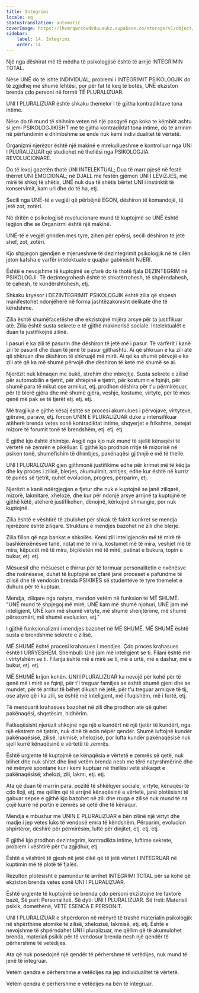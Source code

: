 ```yaml
---
title: Integrimi
locale: sq
statusTranslation: automatic
coverImage: https://lhvmrqwrcowdvduuaukz.supabase.co/storage/v1/object/public/strapi-uploads/small_cover-educacion-fundamental.webp-2d51a7828a2b1309555be27f7e2a61a0.webp
sidebar:
    label: 14. Integrimi
    order: 14
---
```

Një nga dëshirat më të mëdha të psikologjisë është të arrijë INTEGRIMIN TOTAL.

Nëse UNË do të ishte INDIVIDUAL, problemi i INTEGRIMIT PSIKOLOGJIK do të zgjidhej me shumë lehtësi, por për fat të keq të botës, UNË ekziston brenda çdo personi në formë TË PLURALIZUAR.

UNI I PLURALIZUAR është shkaku themelor i të gjitha kontradiktave tona intime.

Nëse do të mund të shihnim veten në një pasqyrë nga koka te këmbët ashtu si jemi PSIKOLOGJIKISHT me të gjitha kontradiktat tona intime, do të arrinim në përfundimin e dhimbshme se ende nuk kemi individualitet të vërtetë.

Organizmi njerëzor është një makinë e mrekullueshme e kontrolluar nga UNI I PLURALIZUAR që studiohet në thellësi nga PSIKOLOGJIA REVOLUCIONARE.

Do të lexoj gazetën thotë UNI INTELEKTUAL; Dua të marr pjesë në festë thërret UNI EMOCIONAL; në DJALL me festën gjëmon UNI I LËVIZJES, më mirë të shkoj të shëtis, UNË nuk dua të shëtis bërtet UNI i instinktit të konservimit, kam uri dhe do të ha, etj.

Secili nga UNË-të e vegjël që përbëjnë EGON, dëshiron të komandojë, të jetë zot, zotëri.

Në dritën e psikologjisë revolucionare mund të kuptojmë se UNË është legjion dhe se Organizmi është një makinë.

UNË-të e vegjël grinden mes tyre, zihen për epërsi, secili dëshiron të jetë shef, zot, zotëri.

Kjo shpjegon gjendjen e mjerueshme të dezintegrimit psikologjik në të cilën jeton kafsha e varfër intelektuale e quajtur gabimisht NJERI.

Është e nevojshme të kuptojmë se çfarë do të thotë fjala DEZINTEGRIM në PSIKOLOGJI. Të dezintegrohesh është të shkatërrohesh, të shpërndahesh, të çahesh, të kundërshtohesh, etj.

Shkaku kryesor i DEZINTEGRIMIT PSIKOLOGJIK është zilia që shpesh manifestohet ndonjëherë në forma jashtëzakonisht delikate dhe të këndshme.

Zilia është shumëfacetëshe dhe ekzistojnë mijëra arsye për ta justifikuar atë. Zilia është susta sekrete e të gjithë makinerisë sociale. Intelektualët e duan ta justifikojnë zilinë.

I pasuri e ka zili të pasurin dhe dëshiron të jetë më i pasur. Të varfërit i kanë zili të pasurit dhe duan të jenë të pasur gjithashtu. Ai që shkruan e ka zili atë që shkruan dhe dëshiron të shkruajë më mirë. Ai që ka shumë përvojë e ka zili atë që ka më shumë përvojë dhe dëshiron të ketë më shumë se ai.

Njerëzit nuk kënaqen me bukë, strehim dhe mbrojtje. Susta sekrete e zilisë për automobilin e tjetrit, për shtëpinë e tjetrit, për kostumin e fqinjit, për shumë para të mikut ose armikut, etj. prodhon dëshira për t'u përmirësuar, për të blerë gjëra dhe më shumë gjëra, veshje, kostume, virtyte, për të mos qenë më pak se të tjerët etj. etj. etj.

Më tragjikja e gjithë kësaj është se procesi akumulues i përvojave, virtyteve, gjërave, parave, etj. forcon UNIN E PLURALIZUAR duke u intensifikuar atëherë brenda vetes sonë kontradiktat intime, shqyerjet e frikshme, betejat mizore të forumit tonë të brendshëm, etj. etj. etj.

E gjithë kjo është dhimbje. Asgjë nga kjo nuk mund të sjellë kënaqësi të vërtetë në zemrën e pikëlluar. E gjithë kjo prodhon rritje të mizorisë në psiken tonë, shumëfishim të dhimbjes, pakënaqësi gjithnjë e më të thellë.

UNI I PLURALIZUAR gjen gjithmonë justifikime edhe për krimet më të këqija dhe ky proces i zilisë, blerjes, akumulimit, arritjes, edhe kur është në kurriz të punës së tjetrit, quhet evolucion, progres, përparim, etj.

Njerëzit e kanë ndërgjegjen e fjetur dhe nuk e kuptojnë se janë ziliqarë, mizorë, lakmitarë, xhelozë, dhe kur për ndonjë arsye arrijnë ta kuptojnë të gjithë këtë, atëherë justifikohen, dënojnë, kërkojnë shmangie, por nuk kuptojnë.

Zilia është e vështirë të zbulohet për shkak të faktit konkret se mendja njerëzore është ziliqare. Struktura e mendjes bazohet në zili dhe blerje.

Zilia fillon që nga bankat e shkollës. Kemi zili inteligjencën më të mirë të bashkënxënësve tanë, notat më të mira, kostumet më të mira, veshjet më të mira, këpucët më të mira, biçikletën më të mirë, patinat e bukura, topin e bukur, etj. etj.

Mësuesit dhe mësueset e thirrur për të formuar personalitetin e nxënësve dhe nxënëseve, duhet të kuptojnë se çfarë janë proceset e pafundme të zilisë dhe të vendosin brenda PSIKIKËS së studentëve të tyre themelet e duhura për të kuptuar.

Mendja, ziliqare nga natyra, mendon vetëm në funksion të MË SHUMË. "UNË mund të shpjegoj më mirë, UNË kam më shumë njohuri, UNË jam më inteligjent, UNË kam më shumë virtyte, më shumë shenjtërime, më shumë përsosmëri, më shumë evolucion, etj."

I gjithë funksionalizmi i mendjes bazohet në MË SHUMË. MË SHUMË është susta e brendshme sekrete e zilisë.

MË SHUMË është procesi krahasues i mendjes. Çdo proces krahasues është I URRYESHËM. Shembull: Unë jam më inteligjent se ti. Filani është më i virtytshëm se ti. Filanja është më e mirë se ti, më e urtë, më e dashur, më e bukur, etj. etj.

MË SHUMË krijon kohën. UNI I PLURALIZUAR ka nevojë për kohë për të qenë më i mirë se fqinji, për t'i treguar familjes se është shumë gjeni dhe se mundet, për të arritur të bëhet dikush në jetë, për t'u treguar armiqve të tij, ose atyre që i ka zili, se është më inteligjent, më i fuqishëm, më i fortë, etj.

Të menduarit krahasues bazohet në zili dhe prodhon atë që quhet pakënaqësi, shqetësim, hidhërim.

Fatkeqësisht njerëzit shkojnë nga një e kundërt në një tjetër të kundërt, nga një ekstrem në tjetrin, nuk dinë të ecin nëpër qendër. Shumë luftojnë kundër pakënaqësisë, zilisë, lakmisë, xhelozisë, por lufta kundër pakënaqësisë nuk sjell kurrë kënaqësinë e vërtetë të zemrës.

Është urgjente të kuptojmë se kënaqësia e vërtetë e zemrës së qetë, nuk blihet dhe nuk shitet dhe lind vetëm brenda nesh me tërë natyrshmërinë dhe në mënyrë spontane kur i kemi kuptuar në thellësi vetë shkaqet e pakënaqësisë; xhelozi, zili, lakmi, etj. etj.

Ata që duan të marrin para, pozitë të shkëlqyer sociale, virtyte, kënaqësi të çdo lloji, etj. me qëllim që të arrijnë kënaqësinë e vërtetë, janë plotësisht të gabuar sepse e gjithë kjo bazohet në zili dhe rruga e zilisë nuk mund të na çojë kurrë në portin e zemrës së qetë dhe të kënaqur.

Mendja e mbushur me UNIN E PLURALIZUAR e bën zilinë një virtyt dhe madje i jep vetes luks të vendosë emra të këndshëm. Përparim, evolucion shpirtëror, dëshirë për përmirësim, luftë për dinjitet, etj. etj. etj.

E gjithë kjo prodhon dezintegrim, kontradikta intime, luftime sekrete, problem i vështirë për t'u zgjidhur, etj.

Është e vështirë të gjesh në jetë dikë që të jetë vërtet I INTEGRUAR në kuptimin më të plotë të fjalës.

Rezulton plotësisht e pamundur të arrihet INTEGRIMI TOTAL për sa kohë që ekziston brenda vetes sonë UNI I PLURALIZUAR.

Është urgjente të kuptojmë se brenda çdo personi ekzistojnë tre faktorë bazë, Së pari: Personaliteti. Së dyti: UNI I PLURALIZUAR. Së treti: Materiali psikik, domethënë, VETË ESENCA E PERSONIT.

UNI I PLURALIZUAR e shpërdoron në mënyrë të trashë materialin psikologjik në shpërthime atomike të zilisë, xhelozisë, lakmisë, etj. etj. Është e nevojshme të shpërndahet UNI i pluralizuar, me qëllim që të akumulohet brenda, materiali psikik për të vendosur brenda nesh një qendër të përhershme të vetëdijes.

Ata që nuk posedojnë një qendër të përhershme të vetëdijes, nuk mund të jenë të integruar.

Vetëm qendra e përhershme e vetëdijes na jep individualitet të vërtetë.

Vetëm qendra e përhershme e vetëdijes na bën të integruar.

